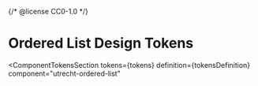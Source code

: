{/* @license CC0-1.0 */}


<Meta id="html-ordered-list--tokens" title="HTML Component/Ordered List/Design Tokens" />

# Ordered List Design Tokens

<ComponentTokensSection
  tokens={tokens}
  definition={tokensDefinition}
  component="utrecht-ordered-list"
></ComponentTokensSection>
